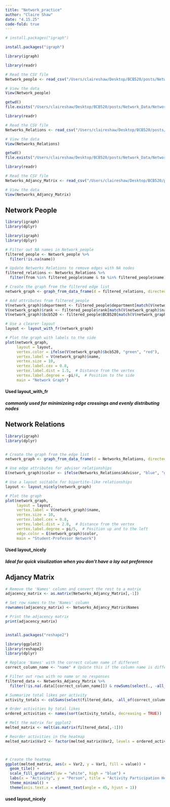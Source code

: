 ```yaml
---
title: "Network_practice"
author: "Claire Shaw"
date: "4.15.25"
code-fold: true
---
```


```r
# install.packages("igraph")

install.packages("igraph")

library(igraph)
```
```r
library(readr)

# Read the CSV file
Network_people <- read_csv("/Users/claireshaw/Desktop/BCB520/posts/Network_Data/Network_people.csv")

# View the data
View(Network_people)

```

```r

getwd()
file.exists("/Users/claireshaw/Desktop/BCB520/posts/Network_Data/Networks_Relations.csv")

library(readr)

# Read the CSV file
Networks_Relations <- read_csv("/Users/claireshaw/Desktop/BCB520/posts/Network_Data/Networks_Relations.csv")

# View the data
View(Networks_Relations)

```


```r

getwd()
file.exists("/Users/claireshaw/Desktop/BCB520/posts/Network_Data/Networks_Adjancy_Matrix.csv")

library(readr)

# Read the CSV file
Networks_Adjancy_Matrix <- read_csv("/Users/claireshaw/Desktop/BCB520/posts/Network_Data/Networks_Adjancy_Matrix.csv")

# View the data
View(Networks_Adjancy_Matrix)


```

## Network People 
```r
library(igraph)
library(dplyr)

```



```r

library(igraph)
library(dplyr)

# Filter out NA names in Network_people
filtered_people <- Network_people %>%
  filter(!is.na(name))

# Update Networks_Relations to remove edges with NA nodes
filtered_relations <- Networks_Relations %>%
  filter(from %in% filtered_people$name & to %in% filtered_people$name)

# Create the graph from the filtered edge list
network_graph <- graph_from_data_frame(d = filtered_relations, directed = FALSE)

# Add attributes from filtered_people
V(network_graph)$department <- filtered_people$department[match(V(network_graph)$name, filtered_people$name)]
V(network_graph)$rank <- filtered_people$rank[match(V(network_graph)$name, filtered_people$name)]
V(network_graph)$bcb520 <- filtered_people$BCB520[match(V(network_graph)$name, filtered_people$name)]

# Use a clearer layout
layout <- layout_with_fr(network_graph)

# Plot the graph with labels to the side
plot(network_graph,
     layout = layout,
     vertex.color = ifelse(V(network_graph)$bcb520, "green", "red"),
     vertex.label = V(network_graph)$name,
     vertex.size = 10,
     vertex.label.cex = 0.8,
     vertex.label.dist = 1.5,  # Distance from the vertex
     vertex.label.degree = -pi/4,  # Position to the side
     main = "Network Graph")

```
#### Used layout_with_fr
##### commonly used for minimizeing edge crossings and evenly distributing nodes 

## Network Relations

```r
library(igraph)
library(dplyr)


# Create the graph from the edge list
network_graph <- graph_from_data_frame(d = Networks_Relations, directed = TRUE)

# Use edge attributes for advisor relationships
E(network_graph)$color <- ifelse(Networks_Relations$Advisor, "blue", "gray")

# Use a layout suitable for bipartite-like relationships
layout <- layout_nicely(network_graph)

# Plot the graph
plot(network_graph,
     layout = layout,
     vertex.label = V(network_graph)$name,
     vertex.size = 10,
     vertex.label.cex = 0.8,
     vertex.label.dist = 2.0,  # Distance from the vertex
     vertex.label.degree = pi/5,  # Position up and to the left
     edge.color = E(network_graph)$color,
     main = "Student-Professor Network")
```
#### Used layout_nicely
##### Ideal for quick visulization when you don't have a lay out preference

## Adjancy Matrix

```r

# Remove the 'Names' column and convert the rest to a matrix
adjacency_matrix <- as.matrix(Networks_Adjancy_Matrix[,-1])

# Set row names to the 'Names' column
rownames(adjacency_matrix) <- Networks_Adjancy_Matrix$Names

# Print the adjacency matrix
print(adjacency_matrix)


install.packages("reshape2")

library(ggplot2)
library(reshape2)
library(dplyr)

# Replace 'Names' with the correct column name if different
correct_column_name <- "name" # Update this if the column name is different

# Filter out rows with no name or no responses
filtered_data <- Networks_Adjancy_Matrix %>%
  filter(!is.na(.data[[correct_column_name]]) & rowSums(select(., -all_of(correct_column_name))) > 0)

# Summarize total likes per activity
activity_totals <- colSums(select(filtered_data, -all_of(correct_column_name)))

# Order activities by total likes
ordered_activities <- names(sort(activity_totals, decreasing = TRUE))

# Melt the matrix for ggplot2
melted_matrix <- melt(as.matrix(filtered_data[,-1]))

# Reorder activities in the heatmap
melted_matrix$Var2 <- factor(melted_matrix$Var2, levels = ordered_activities)



# Create the heatmap
ggplot(melted_matrix, aes(x = Var2, y = Var1, fill = value)) + 
  geom_tile() +
  scale_fill_gradient(low = "white", high = "blue") +
  labs(x = "Activity", y = "Person", title = "Activity Participation Heatmap") +
  theme_minimal() +
  theme(axis.text.x = element_text(angle = 45, hjust = 1))


```
#### used layout_nicely